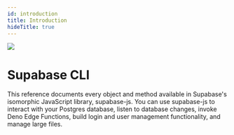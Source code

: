 ```yaml
---
id: introduction
title: Introduction
hideTitle: true
---
```


<div className="flex items-start gap-6 not-prose" id="introduction">
  <img src="/docs/img/icons/menu/reference-cli.svg" className="w-8 h-8 rounded" />
  <div className="flex flex-col gap-2">
    <h1 className="text-3xl text-scale-1200 m-0">Supabase CLI</h1>
  </div>
</div>

<div className="max-w-xl">
  This reference documents every object and method available in Supabase's isomorphic JavaScript
  library, supabase-js. You can use supabase-js to interact with your Postgres database, listen to
  database changes, invoke Deno Edge Functions, build login and user management functionality, and
  manage large files.
</div>

